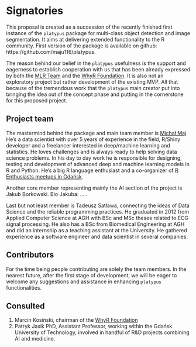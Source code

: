 # Signatories
<!-- 
This section provides the ISC with a view of the support received from the community for a proposal. Acceptance isn't predicated on popularity but community acceptance is important.  Willingness to accept outside input is also a good marker for project delivery. 

An optional section would be for R-Core signatories where changes to R are proposed.
-->

This proposal is created as a succession of the recently finished first instance of the `platypus` package for multi-class object detection and image segmentation. It aims at delivering extended functionality to the R community. First version of the package is available on github: https://github.com/maju116/platypus.

The reason behind our belief in the `platypus` usefulness is the support and eagerness to establish cooperation with us that has been already expressed by both the [MLR Team](https://mlr-org.com/) and the [WhyR Foundation](http://whyr.pl/foundation/). It is also not an exploratory project but rather development of the existing MVP. All that because of the tremendous work that the `platypus` main creator put into bringing the idea out of the concept phase and putting in the cornerstone for this proposed project.


## Project team
<!-- 
Who are the people responsible for actually delivering the project if the proposal gets accepted and are already signed up and rearing to go?
-->
The mastermind behind the package and main team member is [Michał Maj](https://www.linkedin.com/in/michal-maj116/). He's a data scientist with over 5 years of experience in the field, R/Shiny developer and a freelancer interested in deep/machine learning and statistics. He loves challenges and is always ready to help solving data science problems. In his day to day work he is responsible for designing, testing and development of advanced deep and machine learning models in R and Python. He's a big R language enthusiast and a co-organizer of [R Enthusiasts meetups in Gdańsk](https://www.meetup.com/Trojmiejska-Grupa-Entuzjastow-R/). 

Another core member representing mainly the AI section of the project is Jakub Borkowski. Bio Jakuba: .....

Last but not least member is Tadeusz Satława, connecting the ideas of Data Science and the reliable programming practices. He graduated in 2012 from Applied Computer Science at AGH with BSc and MSc theses related to ECG signal processing. He also has a BSc from Biomedical Engineering at AGH and did an internship as a teaching assistant at the University. He gathered experience as a software engineer and data scientist in several companies.


## Contributors
<!-- 
Who are the people who have actively helped with this proposal but won't necessarily be on the core project team later?
-->
For the time being people contributing are solely the team members. In the nearest future, after the first stage of development, we will be eager to welcome any suggestions and assistance in enhancing `platypus` functionalities. 

## Consulted
<!-- 
Who has been given the opportunity to provide feedback on the proposal? This should include any R Consortium & ISC members who the proposal has been discussed with.
-->

 1. Marcin Kosiński, chairman of the [WhyR Foundation](http://whyr.pl/foundation/)
 2. Patryk Jasik PhD, Assistant Professor, working within the Gdańsk University of Technology, involved in handful of R&D projects combining AI and medicine. 


